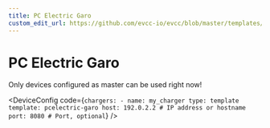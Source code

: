 ```yaml
---
title: PC Electric Garo
custom_edit_url: https://github.com/evcc-io/evcc/blob/master/templates/definition/charger/pcelectric-garo.yaml
---
```



# PC Electric Garo

<DeviceFeatures features="sponsorship" />

Only devices configured as master can be used right now!


<DeviceConfig code={`chargers:
    - name: my_charger
      type: template
      template: pcelectric-garo
      host: 192.0.2.2 # IP address or hostname
      port: 8080 # Port, optional`}  />

<SponsorshipRequired />

